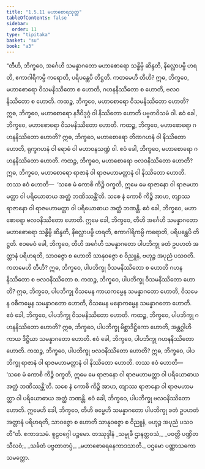 ```yaml
---
title: "1.5.11 မဟာစောရသုတ္တ"
tableOfContents: false
sidebar:
  order: 11
type: "tipitaka"
basket: "su"
book: "a3"
---
```



<DynamicBreadcrumb />

<Division number="51" book="a3" e="ch" v="15" p="152">

<Paragraph number="302" book="a3">
“တီဟိ, ဘိက္ခဝေ, အင်္ဂေဟိ သမန္နာဂတော မဟာစောရော သန္ဓိမ္ပိ ဆိန္ဒတိ, နိလ္လောပမ္ပိ ဟရတိ, ဧကာဂါရိကမ္ပိ ကရောတိ, ပရိပန္ထေပိ တိဋ္ဌတိ. ကတမေဟိ တီဟိ? ဣဓ, ဘိက္ခဝေ, မဟာစောရော ဝိသမနိဿိတော စ ဟောတိ, ဂဟနနိဿိတော စ ဟောတိ, ဗလဝနိဿိတော စ ဟောတိ. ကထဉ္စ, ဘိက္ခဝေ, မဟာစောရော ဝိသမနိဿိတော ဟောတိ? ဣဓ, ဘိက္ခဝေ, မဟာစောရော နဒီဝိဒုဂ္ဂံ ဝါ နိဿိတော ဟောတိ ပဗ္ဗတဝိသမံ ဝါ. ဧဝံ ခေါ, ဘိက္ခဝေ, မဟာစောရော ဝိသမနိဿိတော ဟောတိ.
</Paragraph>

<Paragraph number="303" book="a3">
ကထဉ္စ, ဘိက္ခဝေ, မဟာစောရော ဂဟနနိဿိတော ဟောတိ? ဣဓ, ဘိက္ခဝေ, မဟာစောရော တိဏဂဟနံ ဝါ နိဿိတော ဟောတိ, ရုက္ခဂဟနံ ဝါ ရောဓံ ဝါ မဟာဝနသဏ္ဍံ ဝါ. ဧဝံ ခေါ, ဘိက္ခဝေ, မဟာစောရော ဂဟနနိဿိတော ဟောတိ.
</Paragraph>

<Paragraph number="304" book="a3">
ကထဉ္စ, ဘိက္ခဝေ, မဟာစောရော ဗလဝနိဿိတော ဟောတိ? ဣဓ, ဘိက္ခဝေ, မဟာစောရော ရာဇာနံ ဝါ ရာဇမဟာမတ္တာနံ ဝါ နိဿိတော ဟောတိ. တဿ ဧဝံ ဟောတိ—  ‘သစေ မံ ကောစိ ကိဉ္စိ ဝက္ခတိ, ဣမေ မေ ရာဇာနော ဝါ ရာဇမဟာမတ္တာ ဝါ ပရိယောဓာယ အတ္ထံ ဘဏိဿန္တီ’တိ. သစေ နံ ကောစိ ကိဉ္စိ အာဟ, တျာဿ ရာဇာနော ဝါ ရာဇမဟာမတ္တာ ဝါ ပရိယောဓာယ အတ္ထံ ဘဏန္တိ. ဧဝံ ခေါ, ဘိက္ခဝေ, မဟာစောရော ဗလဝနိဿိတော ဟောတိ. ဣမေ ခေါ, ဘိက္ခဝေ, တီဟိ အင်္ဂေဟိ သမန္နာဂတော မဟာစောရော သန္ဓိမ္ပိ ဆိန္ဒတိ, နိလ္လောပမ္ပိ ဟရတိ, ဧကာဂါရိကမ္ပိ ကရောတိ, ပရိပန္ထေပိ တိဋ္ဌတိ.
</Paragraph>

<Paragraph number="305" book="a3">
ဧဝမေဝံ ခေါ, ဘိက္ခဝေ, တီဟိ အင်္ဂေဟိ သမန္နာဂတော ပါပဘိက္ခု ခတံ ဥပဟတံ အတ္တာနံ ပရိဟရတိ, သာဝဇ္ဇော စ ဟောတိ သာနုဝဇ္ဇော စ ဝိညူနံ, ဗဟုဉ္စ အပုညံ ပသဝတိ. ကတမေဟိ တီဟိ? ဣဓ, ဘိက္ခဝေ, ပါပဘိက္ခု ဝိသမနိဿိတော စ ဟောတိ ဂဟနနိဿိတော စ ဗလဝနိဿိတော စ.
</Paragraph>

<Paragraph number="306" book="a3">
ကထဉ္စ, ဘိက္ခဝေ, ပါပဘိက္ခု ဝိသမနိဿိတော ဟောတိ? ဣဓ, ဘိက္ခဝေ, ပါပဘိက္ခု ဝိသမေန ကာယကမ္မေန သမန္နာဂတော ဟောတိ, ဝိသမေန ဝစီကမ္မေန သမန္နာဂတော ဟောတိ, ဝိသမေန မနောကမ္မေန သမန္နာဂတော ဟောတိ. ဧဝံ ခေါ, ဘိက္ခဝေ, ပါပဘိက္ခု ဝိသမနိဿိတော ဟောတိ.
</Paragraph>

<Paragraph number="307" book="a3">
ကထဉ္စ, ဘိက္ခဝေ, ပါပဘိက္ခု ဂဟနနိဿိတော ဟောတိ? ဣဓ, ဘိက္ခဝေ, ပါပဘိက္ခု မိစ္ဆာဒိဋ္ဌိကော ဟောတိ, အန္တဂ္ဂါဟိကာယ ဒိဋ္ဌိယာ သမန္နာဂတော ဟောတိ. ဧဝံ ခေါ, ဘိက္ခဝေ, ပါပဘိက္ခု ဂဟနနိဿိတော ဟောတိ.
</Paragraph>

<Paragraph number="308" book="a3">
ကထဉ္စ, ဘိက္ခဝေ, ပါပဘိက္ခု ဗလဝနိဿိတော ဟောတိ? ဣဓ, ဘိက္ခဝေ, ပါပဘိက္ခု ရာဇာနံ ဝါ ရာဇမဟာမတ္တာနံ ဝါ နိဿိတော ဟောတိ. တဿ ဧဝံ ဟောတိ—  ‘သစေ မံ ကောစိ ကိဉ္စိ ဝက္ခတိ, ဣမေ မေ ရာဇာနော ဝါ ရာဇမဟာမတ္တာ ဝါ ပရိယောဓာယ အတ္ထံ ဘဏိဿန္တီ’တိ. သစေ နံ ကောစိ ကိဉ္စိ အာဟ, တျာဿ ရာဇာနော ဝါ ရာဇမဟာမတ္တာ ဝါ ပရိယောဓာယ အတ္ထံ ဘဏန္တိ. ဧဝံ ခေါ, ဘိက္ခဝေ, ပါပဘိက္ခု ဗလဝနိဿိတော ဟောတိ. ဣမေဟိ ခေါ, ဘိက္ခဝေ, တီဟိ ဓမ္မေဟိ သမန္နာဂတော ပါပဘိက္ခု ခတံ ဥပဟတံ အတ္တာနံ ပရိဟရတိ, သာဝဇ္ဇော စ ဟောတိ သာနုဝဇ္ဇော စ ဝိညူနံ, ဗဟုဉ္စ အပုညံ ပသဝတီ”တိ.

</Paragraph>
</Division>

<Paragraph number="309" type="center" book="a3">
ဧကာဒသမံ.



</Paragraph>

<Paragraph number="310" type="center" book="a3">
စူဠဝဂ္ဂေါ ပဉ္စမော.



</Paragraph>

<Paragraph number="311" type="center" book="a3">
တဿုဒ္ဒါနံ


</Paragraph>

<Paragraph number="312" type="verses" book="a3">
_သမ္မုခီ ဌာနတ္ထဝသံ,_  
_ပဝတ္တိ ပဏ္ဍိတ သီလဝံ;_  
_သင်္ခတံ ပဗ္ဗတာတပ္ပံ,_  
_မဟာစောရေနေကာဒသာတိ._  


</Paragraph>

<Paragraph number="313" type="center" book="a3">
ပဌမော ပဏ္ဏာသကော သမတ္တော.
</Paragraph>
